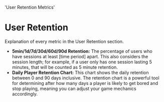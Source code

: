   'User Retention Metrics'

# User Retention

Explanation of every metric in the User Retention section.

- **5min/1d/7d/30d/60d/90d Retention:** The percentage of users who have sessions at least [time period] apart.
This also considers the session length; for example, if a user only has one session lasting 5 minutes, that will be counted as 5 minute retention.
- **Daily Player Retention Chart:** This chart shows the daily retention between 0 and 90 days inclusive.
The retention chart is a powerful tool for determining after how many days a player is likely to get bored and stop playing,
meaning you can adjust your game mechanics accordingly.